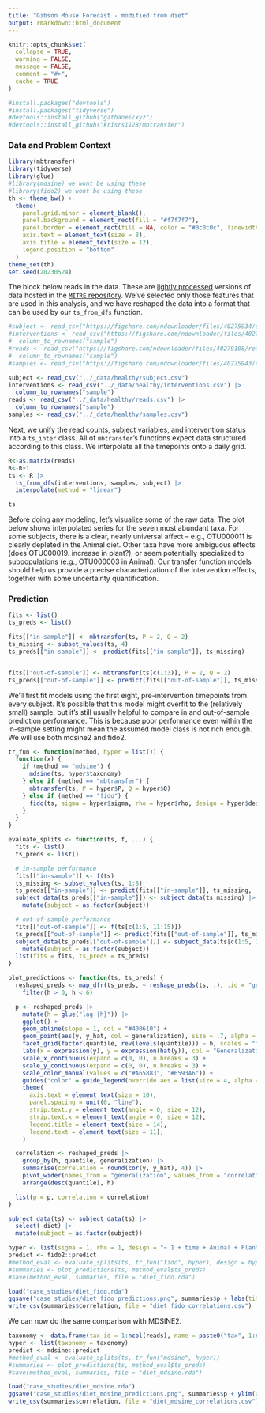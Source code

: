 ```yaml
---
title: "Gibson Mouse Forecast - modified from diet"
output: rmarkdown::html_document
---
```


```r
knitr::opts_chunk$set(
  collapse = TRUE,
  warning = FALSE,
  message = FALSE,
  comment = "#>",
  cache = TRUE
)
```

```r
#install.packages("devtools")
#install.packages("tidyverse")
#devtools::install_github("gathanei/xyz")
#devtools::install_github("krisrs1128/mbtransfer")
```


### Data and Problem Context


```r
library(mbtransfer)
library(tidyverse)
library(glue)
#library(mdsine) we wont be using these
#library(fido2) we wont be using these
th <- theme_bw() +
  theme(
    panel.grid.minor = element_blank(),
    panel.background = element_rect(fill = "#f7f7f7"),
    panel.border = element_rect(fill = NA, color = "#0c0c0c", linewidth = 0.6),
    axis.text = element_text(size = 8),
    axis.title = element_text(size = 12),
    legend.position = "bottom"
  )
theme_set(th)
set.seed(20230524)
```

The block below reads in the data. These are [lightly processed](https://github.com/krisrs1128/microbiome_interventions/blob/main/scripts/data_preprocessing.Rmd) versions of data
hosted in the [`MITRE` repository](https://github.com/gerberlab/mitre/tree/master/mitre/example_data/david).  We've selected only those features that
are used in this analysis, and we have reshaped the data into a format that can
be used by our `ts_from_dfs` function.

```r
#subject <- read_csv("https://figshare.com/ndownloader/files/40275934/subject.csv")
#interventions <- read_csv("https://figshare.com/ndownloader/files/40279171/interventions.csv") |>
#  column_to_rownames("sample")
#reads <- read_csv("https://figshare.com/ndownloader/files/40279108/reads.csv") |>
#  column_to_rownames("sample")
#samples <- read_csv("https://figshare.com/ndownloader/files/40275943/samples.csv")

subject <- read_csv("../_data/healthy/subject.csv")
interventions <- read_csv("../_data/healthy/interventions.csv") |>
  column_to_rownames("sample")
reads <- read_csv("../_data/healthy/reads.csv") |>
  column_to_rownames("sample")
samples <- read_csv("../_data/healthy/samples.csv")
```

Next, we unify the read counts, subject variables, and intervention status into
a `ts_inter` class. All of `mbtransfer`'s functions expect data structured
according to this class. We interpolate all the timepoints onto a daily grid.

```r
R<-as.matrix(reads)
R<-R+1
ts <- R |>
  ts_from_dfs(interventions, samples, subject) |>
  interpolate(method = "linear")

ts
```

Before doing any modeling, let's visualize some of the raw data. The plot below
shows interpolated series for the seven most abundant taxa. For some subjects,
there is a clear, nearly universal affect -- e.g., OTU000011 is clearly depleted
in the Animal diet. Other taxa have more ambiguous effects (does OTU000019.
increase in plant?), or seem potentially specialized to subpopulations (e.g.,
OTU000003 in Animal). Our transfer function models should help us provide a
precise characterization of the intervention effects, together with some
uncertainty quantification.

### Prediction





```r

fits <- list()
ts_preds <- list()

fits[["in-sample"]] <- mbtransfer(ts, P = 2, Q = 2)
ts_missing <- subset_values(ts, 4)
ts_preds[["in-sample"]] <- predict(fits[["in-sample"]], ts_missing)


fits[["out-of-sample"]] <- mbtransfer(ts[c(1:3)], P = 2, Q = 2)
ts_preds[["out-of-sample"]] <- predict(fits[["out-of-sample"]], ts_missing[c(4)])
```

We'll first fit models using the first eight, pre-intervention timepoints from
every subject. It's possible that this model might overfit to the (relatively
small) sample, but it's still usually helpful to compare in and out-of-sample
prediction performance. This is because poor performance even within the
in-sample setting might mean the assumed model class is not rich enough. We will
use both mdsine2 and fido2.

```r
tr_fun <- function(method, hyper = list()) {
  function(x) {
    if (method == "mdsine") {
      mdsine(ts, hyper$taxonomy)
    } else if (method == "mbtransfer") {
      mbtransfer(ts, P = hyper$P, Q = hyper$Q)
    } else if (method == "fido") {
      fido(ts, sigma = hyper$sigma, rho = hyper$rho, design = hyper$design)
    }
  }
}

evaluate_splits <- function(ts, f, ...) {
  fits <- list()
  ts_preds <- list()

  # in-sample performance
  fits[["in-sample"]] <- f(ts)
  ts_missing <- subset_values(ts, 1:8)
  ts_preds[["in-sample"]] <- predict(fits[["in-sample"]], ts_missing, ...)
  subject_data(ts_preds[["in-sample"]]) <- subject_data(ts_missing) |>
    mutate(subject = as.factor(subject))

  # out-of-sample performance
  fits[["out-of-sample"]] <- f(ts[c(1:5, 11:15)])
  ts_preds[["out-of-sample"]] <- predict(fits[["out-of-sample"]], ts_missing[c(6:10, 16:20)], ...)
  subject_data(ts_preds[["out-of-sample"]]) <- subject_data(ts[c(1:5, 11:15)]) |>
    mutate(subject = as.factor(subject))
  list(fits = fits, ts_preds = ts_preds)
}

plot_predictions <- function(ts, ts_preds) {
  reshaped_preds <- map_dfr(ts_preds, ~ reshape_preds(ts, .), .id = "generalization") |>
    filter(h > 0, h < 6)

  p <- reshaped_preds |>
    mutate(h = glue("lag {h}")) |>
    ggplot() +
    geom_abline(slope = 1, col = "#400610") +
    geom_point(aes(y, y_hat, col = generalization), size = .7, alpha = .6) +
    facet_grid(factor(quantile, rev(levels(quantile))) ~ h, scales = "free_y") +
    labs(x = expression(y), y = expression(hat(y)), col = "Generalization") +
    scale_x_continuous(expand = c(0, 0), n.breaks = 3) +
    scale_y_continuous(expand = c(0, 0), n.breaks = 3) +
    scale_color_manual(values = c("#A65883", "#6593A6")) +
    guides("color" = guide_legend(override.aes = list(size = 4, alpha = 1))) +
    theme(
      axis.text = element_text(size = 10),
      panel.spacing = unit(0, "line"),
      strip.text.y = element_text(angle = 0, size = 12),
      strip.text.x = element_text(angle = 0, size = 12),
      legend.title = element_text(size = 14),
      legend.text = element_text(size = 11),
    )

  correlation <- reshaped_preds |>
    group_by(h, quantile, generalization) |>
    summarise(correlation = round(cor(y, y_hat), 4)) |>
    pivot_wider(names_from = "generalization", values_from = "correlation") |>
    arrange(desc(quantile), h)

  list(p = p, correlation = correlation)
}
```

```r
subject_data(ts) <- subject_data(ts) |>
  select(-diet) |>
  mutate(subject = as.factor(subject))

hyper <- list(sigma = 1, rho = 1, design = "~ 1 + time + Animal + Plant + subject")
predict <- fido2::predict
#method_eval <- evaluate_splits(ts, tr_fun("fido", hyper), design = hyper$design)
#summaries <- plot_predictions(ts, method_eval$ts_preds)
#save(method_eval, summaries, file = "diet_fido.rda")
```

```r
load("case_studies/diet_fido.rda")
ggsave("case_studies/diet_fido_predictions.png", summaries$p + labs(title = "Fido on the Diet Intervention Study"), width = 10, height = 6)
write_csv(summaries$correlation, file = "diet_fido_correlations.csv")
```

We can now do the same comparison with MDSINE2.

```r
taxonomy <- data.frame(tax_id = 1:ncol(reads), name = paste0("tax", 1:ncol(reads)), kingdom = "bacteria", phylum = NA, class = NA, order = NA, family = NA, genus = NA, species = NA, sequence = NA)
hyper <- list(taxonomy = taxonomy)
predict <- mdsine::predict
#method_eval <- evaluate_splits(ts, tr_fun("mdsine", hyper))
#summaries <- plot_predictions(ts, method_eval$ts_preds)
#save(method_eval, summaries, file = "diet_mdsine.rda")
```

```r
load("case_studies/diet_mdsine.rda")
ggsave("case_studies/diet_mdsine_predictions.png", summaries$p + ylim(0, 20) + labs(title = "MDSINE2 for the Diet Intervention Study"), width = 10, height = 6)
write_csv(summaries$correlation, file = "diet_mdsine_correlations.csv")
```
